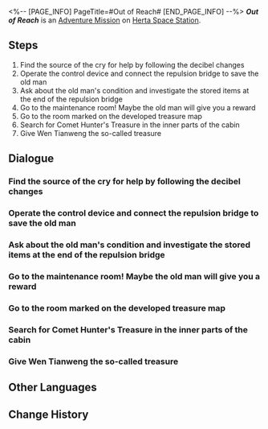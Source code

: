 <%-- [PAGE_INFO]
PageTitle=#Out of Reach#
[END_PAGE_INFO] --%>
{{Stub|Dialogue.}}
{{Mission Infobox
|id            = 2000105
|title         = 
|image         = <!--Mission Out of Reach.png-->
|type          = Adventure
|event_name    = 
|chapter       = 
|requirements  = [[Adventure Mission]] ''[[Out of Reach]]'' completed
|summary       = <!--official mission summary from Fate's Atlas-->
|characters    = Letter; Trailblazer; Wen Tianweng
|startLocation = [[Herta Space Station]] - [[Supply Zone]]
|world         = Herta Space Station
|area          = Supply Zone
|prev          = 
|next          = 
|rewards       = Trailblaze EXP*250; Stellar Jade*40; Adventure Log*5; Hertareum*50; Kapo-Kali*10; Credit*12,000
}}
'''''Out of Reach''''' is an [[Adventure Mission]] on [[Herta Space Station]].

==Steps==
# Find the source of the cry for help by following the decibel changes
# Operate the control device and connect the repulsion bridge to save the old man
# Ask about the old man's condition and investigate the stored items at the end of the repulsion bridge
# Go to the maintenance room! Maybe the old man will give you a reward
# Go to the room marked on the developed treasure map
# Search for Comet Hunter's Treasure in the inner parts of the cabin
# Give Wen Tianweng the so-called treasure

<!--
==Gameplay Notes==

--><!--
==Trial Character==

-->
==Dialogue==
{{Stub Dialogue}}

===Find the source of the cry for help by following the decibel changes{{subst:void|<!--200010402-->}}===
{{Mission Description|type=adventure|location=Supply Zone|After stepping into the familiar Supply Zone, a cry for help could be heard from somewhere out of sight. Rescue the mysterious researcher who was trapped, and maybe he'll tell you something you don't know about the Comet Hunter.}}
{{Dialogue Start}}
:{{tx}}
{{Dialogue End}}

===Operate the control device and connect the repulsion bridge to save the old man{{subst:void|<!--200010403-->}}===
{{Mission Description|type=adventure|location=Supply Zone|update|Wen Tianweng describes his past with the Comet Hunter Hosea and hands you a developed treasure map. Head to the marked location in the image to find Hosea's hidden possessions.}}
{{Dialogue Start}}
:{{tx}}
{{Dialogue End}}

===Ask about the old man's condition and investigate the stored items at the end of the repulsion bridge{{subst:void|<!--200010404-->}}===
{{Dialogue Start}}
:{{tx}}
{{Dialogue End}}

===Go to the maintenance room! Maybe the old man will give you a reward{{subst:void|<!--200010405-->}}===
{{Dialogue Start}}
:{{tx}}
{{Dialogue End}}

===Go to the room marked on the developed treasure map{{subst:void|<!--200010411-->}}===
{{Dialogue Start}}
:{{tx}}
{{Dialogue End}}

===Search for Comet Hunter's Treasure in the inner parts of the cabin{{subst:void|<!--200010406-->}}===
{{Dialogue Start}}
:{{tx}}
{{Dialogue End}}

===Give Wen Tianweng the so-called treasure{{subst:void|<!--200010410-->}}===
{{Mission Description|type=adventure|location=Supply Zone|update|You are now in possession of the renowned Comet Hunter's Treasure and just a step away from deciphering the mysteries within. Bring the treasure to Wen Tianweng and the real prize will finally surface.}}
{{Dialogue Start}}
:{{tx}}
{{Dialogue End}}

==Other Languages==
{{Other Languages
|en   = Out of Reach
|zhs  = 触不可及
|zht  = 觸不可及
|ja   = 触れられない
|ko   = 닿을 수 없는 것
|es   = Fuera de alcance
|fr   = Hors d'atteinte
|ru   = Вне досягаемости
|th   = จับต้องไม่ได้
|vi   = Chỉ Có Thể Ngắm Nhìn
|de   = Außer Reichweite
|id   = Tak Tersentuh
|pt   = Fora de Alcance
}}

==Change History==
{{Change History|1.0}}

